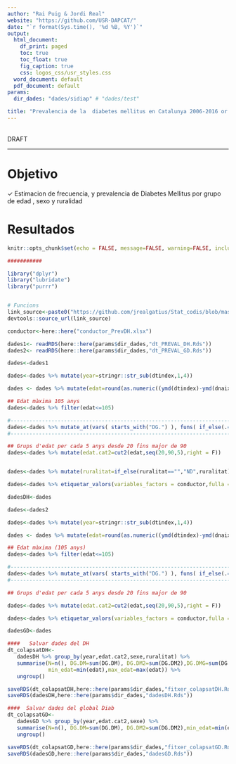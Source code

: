 ```yaml
---
author: "Rai Puig & Jordi Real"
website: "https://github.com/USR-DAPCAT/"
date: "`r format(Sys.time(), '%d %B, %Y')`"
output:
  html_document:
    df_print: paged
    toc: true
    toc_float: true
    fig_caption: true
    css: logos_css/usr_styles.css
  word_document: default
  pdf_document: default
params:
  dir_dades: "dades/sidiap" # "dades/test" 

title: "Prevalencia de la  diabetes mellitus en Catalunya 2006-2016 or 2018 \n Year: `r params$year`"
---
```


&nbsp;
<script>
   $(document).ready(function() {
     $head = $('#header');
     $head.prepend('<img src=\"https://www.idiapjgol.org/images/logo.png\" style=\"float: right ;width: 130px;\"/>')
     $head.prepend('<img src=\"https://avatars2.githubusercontent.com/u/57066591?s=200&v=4\" style=\"margin-left:25% ;width: 80px;\"/>')
     $head.prepend('<img src=\"logos_css/logoDAP_Cat.png\" style=\"float: left:1;width: 185px;\"/>')
   });
</script>


<div class="watermark">DRAFT</div>

****



# Objetivo


&check; Estimacion de frecuencia, y prevalencia de Diabetes Mellitus por grupo de edad , sexo y ruralidad <br/>



# Resultados

```r
knitr::opts_chunk$set(echo = FALSE, message=FALSE, warning=FALSE, include=F,size="huge")

###########

library("dplyr")
library("lubridate")
library("purrr")


# Funcions 
link_source<-paste0("https://github.com/jrealgatius/Stat_codis/blob/master/funcions_propies.R","?raw=T")
devtools::source_url(link_source)

conductor<-here::here("conductor_PrevDH.xlsx")


```


```r

dades1<- readRDS(here::here(params$dir_dades,"dt_PREVAL_DH.Rds"))
dades2<- readRDS(here::here(params$dir_dades,"dt_PREVAL_GD.Rds"))

```


```r

dades<-dades1

dades<-dades %>% mutate(year=stringr::str_sub(dtindex,1,4))

dades <- dades %>% mutate(edat=round(as.numeric((ymd(dtindex)-ymd(dnaix))/365.25),0))

## Edat màxima 105 anys
dades<-dades %>% filter(edat<=105)

#-----------------------------------------------------------------------------------------#
dades<-dades %>% mutate_at(vars( starts_with("DG.") ), funs( if_else(.==0  | is.na(.)  ,0,1)))
#-----------------------------------------------------------------------------------------#

## Grups d'edat per cada 5 anys desde 20 fins major de 90
dades<-dades %>% mutate(edat.cat2=cut2(edat,seq(20,90,5),right = F))


dades<-dades %>% mutate(ruralitat=if_else(ruralitat=="","ND",ruralitat))

dades<-dades %>% etiquetar_valors(variables_factors = conductor,fulla = "etiquetes")

dadesDH<-dades

```

```r

dades<-dades2

dades<-dades %>% mutate(year=stringr::str_sub(dtindex,1,4))

dades <- dades %>% mutate(edat=round(as.numeric((ymd(dtindex)-ymd(dnaix))/365.25),0))

## Edat màxima (105 anys)
dades<-dades %>% filter(edat<=105)

#-----------------------------------------------------------------------------------------#
dades<-dades %>% mutate_at(vars( starts_with("DG.") ), funs( if_else(.==0  | is.na(.)  ,0,1)))
#-----------------------------------------------------------------------------------------#

## Grups d'edat per cada 5 anys desde 20 fins major de 90

dades<-dades %>% mutate(edat.cat2=cut2(edat,seq(20,90,5),right = F))

dades<-dades %>% etiquetar_valors(variables_factors = conductor,fulla = "etiquetes")

dadesGD<-dades


```


```r
####   Salvar dades del DH
dt_colapsatDH<-
   dadesDH %>% group_by(year,edat.cat2,sexe,ruralitat) %>% 
   summarise(N=n(), DG.DM=sum(DG.DM), DG.DM2=sum(DG.DM2),DG.DMG=sum(DG.DMG), 
             min_edat=min(edat),max_edat=max(edat)) %>% 
   ungroup()

saveRDS(dt_colapsatDH,here::here(params$dir_dades,"fitxer_colapsatDH.Rds"))
saveRDS(dadesDH,here::here(params$dir_dades,"dadesDH.Rds"))
```


```r

####  Salvar dades del global Diab
dt_colapsatGD<-
   dadesGD %>% group_by(year,edat.cat2,sexe) %>% 
   summarise(N=n(), DG.DM=sum(DG.DM), DG.DM2=sum(DG.DM2),min_edat=min(edat),max_edat=max(edat)) %>% 
   ungroup()

saveRDS(dt_colapsatGD,here::here(params$dir_dades,"fitxer_colapsatGD.Rds"))
saveRDS(dadesGD,here::here(params$dir_dades,"dadesGD.Rds"))


```


